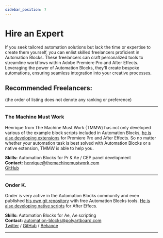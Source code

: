 ```yaml
---
sidebar_position: 7
---
```



# Hire an Expert

<RetinaImg src="/img/hireAnExpert/hireAnExpert.jpg" alt="Hire an Expert"/>

If you seek tailored automation solutions but lack the time or expertise to create them yourself, you can enlist skilled freelancers proficient in Automation Blocks. These freelancers can craft personalized tools to streamline workflows within Adobe Premiere Pro and After Effects. Leveraging the power of Automation Blocks, they'll create bespoke automations, ensuring seamless integration into your creative processes.

## Recommended Freelancers:
(the order of listing does not denote any ranking or preference)

---

### The Machine Must Work

Henrique from The Machine Must Work (TMMW)  has not only developed various of the example block scripts included in Automation Blocks, [he is also developing extensions](https://aescripts.com/authors/s-z-0-9/themachinemustwork/) for Premiere Pro and After Effects. So no matter whether your automation task is best solved with Automation Blocks or a native extension, TMMW is able to help you.

<RetinaImg src="/img/hireAnExpert/tmmw.jpg" alt="The Machine Must Work"/>

**Skills:** Automation Blocks for Pr & Ae / CEP panel development<br/>
**Contact:** henrique@themachinemustwork.com<br/>
[GitHub](https://tmmw.github.io/) 

---

### Onder K.

Onder is very active in the Automation Blocks community and even published [his own git repository](https://github.com/onderk-motion/Automation-Blocks-Tools) with free Automation Blocks tools. [He is also developing native scripts](https://github.com/onderk-motion/After-Effects-Scripts) for After Effecs.

<RetinaImg src="/img/hireAnExpert/onderk.jpg" alt="Onder K."/>

**Skills:** Automation Blocks for Ae, Ae scripting<br/>
**Contact:** automation-blocks@polyartboard.com<br/>
[Twitter](https://twitter.com/onderk_motion) / [GitHub](https://github.com/onderk-motion) / [Behance](https://www.behance.net/onderkadagan)

---



